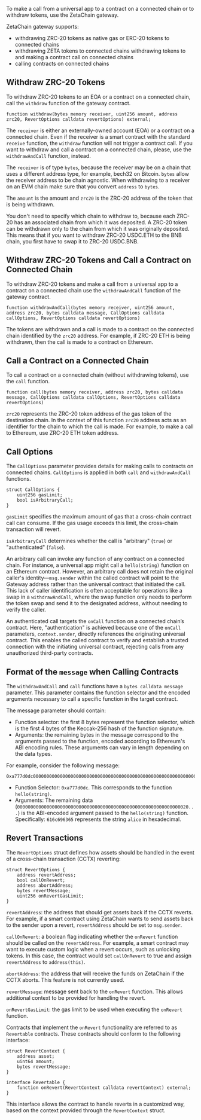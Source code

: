 To make a call from a universal app to a contract on a connected chain or to
withdraw tokens, use the ZetaChain gateway.

ZetaChain gateway supports:

- withdrawing ZRC-20 tokens as native gas or ERC-20 tokens to connected chains
- withdrawing ZETA tokens to connected chains withdrawing tokens to and making a
  contract call on connected chains
- calling contracts on connected chains

## Withdraw ZRC-20 Tokens

To withdraw ZRC-20 tokens to an EOA or a contract on a connected chain, call the
`withdraw` function of the gateway contract.

```solidity
function withdraw(bytes memory receiver, uint256 amount, address zrc20, RevertOptions calldata revertOptions) external;
```

The `receiver` is either an externally-owned account (EOA) or a contract on a
connected chain. Even if the receiver is a smart contract with the standard
`receive` function, the `withdraw` function will not trigger a contract call. If
you want to withdraw and call a contract on a connected chain, please, use the
`withdrawAndCall` function, instead.

The `receiver` is of type `bytes`, because the receiver may be on a chain that
uses a different address type, for example, bech32 on Bitcoin. `bytes` allow the
receiver address to be chain agnostic. When withdrawing to a receiver on an EVM
chain make sure that you convert `address` to `bytes`.

The `amount` is the amount and `zrc20` is the ZRC-20 address of the token that
is being withdrawn.

You don't need to specify which chain to withdraw to, because each ZRC-20 has an
associated chain from which it was deposited. A ZRC-20 token can be withdrawn
only to the chain from which it was originally deposited. This means that if you
want to withdraw ZRC-20 USDC.ETH to the BNB chain, you first have to swap it to
ZRC-20 USDC.BNB.

## Withdraw ZRC-20 Tokens and Call a Contract on Connected Chain

To withdraw ZRC-20 tokens and make a call from a universal app to a contract on
a connected chain use the `withdrawAndCall` function of the gateway contract.

```solidity
function withdrawAndCall(bytes memory receiver, uint256 amount, address zrc20, bytes calldata message, CallOptions calldata callOptions, RevertOptions calldata revertOptions)
```

The tokens are withdrawn and a call is made to a contract on the connected chain
identified by the `zrc20` address. For example, if ZRC-20 ETH is being
withdrawn, then the call is made to a contract on Ethereum.

## Call a Contract on a Connected Chain

To call a contract on a connected chain (without withdrawing tokens), use the
`call` function.

```solidity
function call(bytes memory receiver, address zrc20, bytes calldata message, CallOptions calldata callOptions, RevertOptions calldata revertOptions)
```

`zrc20` represents the ZRC-20 token address of the gas token of the destination
chain. In the context of this function `zrc20` address acts as an identifier for
the chain to which the call is made. For example, to make a call to Ethereum,
use ZRC-20 ETH token address.

## Call Options

The `CallOptions` parameter provides details for making calls to contracts on
connected chains. `CallOptions` is applied in both `call` and `withdrawAndCall`
functions.

```solidity
struct CallOptions {
    uint256 gasLimit;
    bool isArbitraryCall;
}
```

`gasLimit` specifies the maximum amount of gas that a cross-chain contract call
can consume. If the gas usage exceeds this limit, the cross-chain transaction
will revert.

`isArbitraryCall` determines whether the call is "arbitrary" (`true`) or
"authenticated" (`false`).

An arbitrary call can invoke any function of any contract on a connected chain.
For instance, a universal app might call a `hello(string)` function on an
Ethereum contract. However, an arbitrary call does not retain the original
caller's identity—`msg.sender` within the called contract will point to the
Gateway address rather than the universal contract that initiated the call. This
lack of caller identification is often acceptable for operations like a swap in
a `withdrawAndCall`, where the swap function only needs to perform the token
swap and send it to the designated address, without needing to verify the
caller.

An authenticated call targets the `onCall` function on a connected chain’s
contract. Here, "authentication" is achieved because one of the `onCall`
parameters, `context.sender`, directly references the originating universal
contract. This enables the called contract to verify and establish a trusted
connection with the initiating universal contract, rejecting calls from any
unauthorized third-party contracts.

## Format of the `message` when Calling Contracts

The `withdrawAndCall` and `call` functions have a `bytes calldata message`
parameter. This parameter contains the function selector and the encoded
arguments necessary to call a specific function in the target contract.

The message parameter should contain:

- Function selector: the first 8 bytes represent the function selector, which is
  the first 4 bytes of the Keccak-256 hash of the function signature.
- Arguments: the remaining bytes in the message correspond to the arguments
  passed to the function, encoded according to Ethereum's ABI encoding rules.
  These arguments can vary in length depending on the data types.

For example, consider the following message:

```
0xa777d0dc00000000000000000000000000000000000000000000000000000000000000200000000000000000000000000000000000000000000000000000000000000005616c696365000000000000000000000000000000000000000000000000000000
```

- Function Selector: `0xa777d0dc`. This corresponds to the function
  `hello(string)`.
- Arguments: The remaining data
  (`0000000000000000000000000000000000000000000000000000000000000020...`) is the
  ABI-encoded argument passed to the `hello(string)` function. Specifically:
  `616c696365` represents the string `alice` in hexadecimal.

## Revert Transactions

The `RevertOptions` struct defines how assets should be handled in the event of
a cross-chain transaction (CCTX) reverting:

```solidity
struct RevertOptions {
    address revertAddress;
    bool callOnRevert;
    address abortAddress;
    bytes revertMessage;
    uint256 onRevertGasLimit;
}
```

`revertAddress`: the address that should get assets back if the CCTX reverts.
For example, if a smart contract using ZetaChain wants to send assets back to
the sender upon a revert, `revertAddress` should be set to `msg.sender`.

`callOnRevert`: a boolean flag indicating whether the `onRevert` function should
be called on the `revertAddress`. For example, a smart contract may want to
execute custom logic when a revert occurs, such as unlocking tokens. In this
case, the contract would set `callOnRevert` to true and assign `revertAddress`
to `address(this)`.

`abortAddress`: the address that will receive the funds on ZetaChain if the CCTX
aborts. This feature is not currently used.

`revertMessage`: message sent back to the `onRevert` function. This allows
additional context to be provided for handling the revert.

`onRevertGasLimit`: the gas limit to be used when executing the `onRevert`
function.

Contracts that implement the `onRevert` functionality are referred to as
`Revertable` contracts. These contracts should conform to the following
interface:

```solidity
struct RevertContext {
    address asset;
    uint64 amount;
    bytes revertMessage;
}

interface Revertable {
    function onRevert(RevertContext calldata revertContext) external;
}
```

This interface allows the contract to handle reverts in a customized way, based
on the context provided through the `RevertContext` struct.
